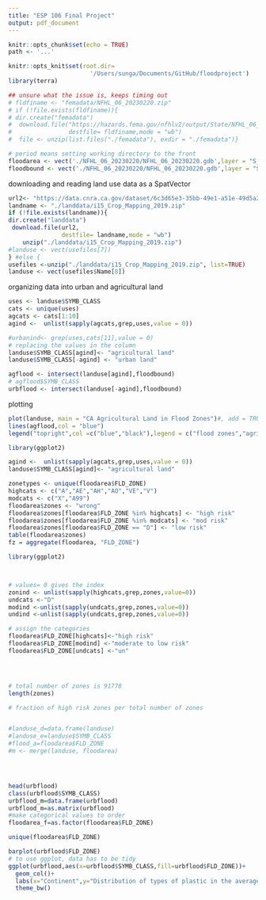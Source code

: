 ```yaml
---
title: "ESP 106 Final Project"
output: pdf_document
---
```


```r
knitr::opts_chunk$set(echo = TRUE)
path <- '...'

knitr::opts_knit$set(root.dir=
                       '/Users/sunga/Documents/GitHub/floodproject')
library(terra)
```

```r
## unsure what the issue is, keeps timing out
# fldfiname <- "femadata/NFHL_06_20230220.zip"
# if (!file.exists(fldfiname)){
# dir.create("femadata")
#  download.file("https://hazards.fema.gov/nfhlv2/output/State/NFHL_06_20230220.zip",
#                destfile= fldfiname,mode = "wb")
#  file <- unzip(list.files("./femadata"), exdir = "./femadata")}

# period means setting working directory to the front 
floodarea <- vect('./NFHL_06_20230220/NFHL_06_20230220.gdb',layer = "S_FLD_HAZ_AR")
floodbound <- vect('./NFHL_06_20230220/NFHL_06_20230220.gdb',layer = "S_FLD_HAZ_LN")
```

downloading and reading land use data as a SpatVector
```r
url2<- "https://data.cnra.ca.gov/dataset/6c3d65e3-35bb-49e1-a51e-49d5a2cf09a9/resource/1da7b37a-dd97-4b69-a86a-fe824a252eaf/download/i15_crop_mapping_2019.zip"
landname <- "./landdata/i15_Crop_Mapping_2019.zip"
if (!file.exists(landname)){
dir.create("landdata")
 download.file(url2,
               destfile= landname,mode = "wb")
    unzip("./landdata/i15_Crop_Mapping_2019.zip")
#landuse <- vect(usefiles[7])
} #else {
usefiles <-unzip("./landdata/i15_Crop_Mapping_2019.zip", list=TRUE)
landuse <- vect(usefiles$Name[8])
```
organizing data into urban and agricultural land
```r
uses <- landuse$SYMB_CLASS
cats <- unique(uses)
agcats <- cats[1:10]
agind <-  unlist(sapply(agcats,grep,uses,value = 0))

#urbanind<- grep(uses,cats[11],value = 0)
# replacing the values in the column
landuse$SYMB_CLASS[agind]<- "agricultural land"
landuse$SYMB_CLASS[-agind] <- "urban land"

agflood <- intersect(landuse[agind],floodbound)
# agflood$SYMB_CLASS
urbflood <- intersect(landuse[-agind],floodbound)

```
plotting
```r
plot(landuse, main = "CA Agricultural Land in Flood Zones")#, add = TRUE)
lines(agflood,col = "blue")
legend("topright",col =c("blue","black"),legend = c("flood zones","agricultural land"))
```
```r
library(ggplot2)

agind <-  unlist(sapply(agcats,grep,uses,value = 0))
landuse$SYMB_CLASS[agind]<- "agricultural land"

zonetypes <- unique(floodarea$FLD_ZONE)
highcats <- c("A","AE","AH","AO","VE","V")
modcats <- c("X","A99")
floodarea$zones <- "wrong"
floodarea$zones[floodarea$FLD_ZONE %in% highcats] <- "high risk"
floodarea$zones[floodarea$FLD_ZONE %in% modcats] <- "mod risk"
floodarea$zones[floodarea$FLD_ZONE == "D"] <- "low risk"
table(floodarea$zones)
fz = aggregate(floodarea, "FLD_ZONE")

library(ggplot2)



# values= 0 gives the index 
zonind <- unlist(sapply(highcats,grep,zones,value=0))
undcats <-"D"
modind <-unlist(sapply(undcats,grep,zones,value=0))
undind <-unlist(sapply(undcats,grep,zones,value=0))

# assign the categories 
floodarea$FLD_ZONE[highcats]<-"high risk"
floodarea$FLD_ZONE[modind] <-"moderate to low risk"
floodarea$FLD_ZONE[undcats] <-"un"




# total number of zones is 91778
length(zones)

# fraction of high risk zones per total number of zones 


#landuse_d=data.frame(landuse)
#landuse_e=landuse$SYMB_CLASS
#flood_a=floodarea$FLD_ZONE
#m <- merge(landuse, floodarea)




head(urbflood)
class(urbflood$SYMB_CLASS)
urbflood_m=data.frame(urbflood)
urbflood_m=as.matrix(urbflood)
#make categorical values to order 
floodarea_f=as.factor(floodarea$FLD_ZONE)

unique(floodarea$FLD_ZONE)

barplot(urbflood$FLD_ZONE)
# to use ggplot, data has to be tidy 
ggplot(urbflood,aes(x=urbflood$SYMB_CLASS,fill=urbflood$FLD_ZONE))+
  geom_col()+
  labs(x="Continent",y="Distribution of types of plastic in the average pick-up event")+
  theme_bw()
```

